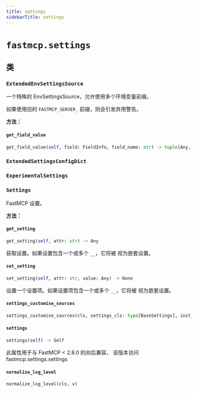 ```yaml
---
title: settings
sidebarTitle: settings
---
```


# `fastmcp.settings`

## 类

### `ExtendedEnvSettingsSource` <sup><a href="https://github.com/jlowin/fastmcp/blob/main/src/fastmcp/settings.py#L27" target="_blank"><Icon icon="github" style="width: 14px; height: 14px;" /></a></sup>


一个特殊的 EnvSettingsSource，允许使用多个环境变量前缀。

如果使用旧的 `FASTMCP_SERVER_` 前缀，则会引发弃用警告。


**方法：**

#### `get_field_value` <sup><a href="https://github.com/jlowin/fastmcp/blob/main/src/fastmcp/settings.py#L34" target="_blank"><Icon icon="github" style="width: 14px; height: 14px;" /></a></sup>

```python
get_field_value(self, field: FieldInfo, field_name: str) -> tuple[Any, str, bool]
```

### `ExtendedSettingsConfigDict` <sup><a href="https://github.com/jlowin/fastmcp/blob/main/src/fastmcp/settings.py#L54" target="_blank"><Icon icon="github" style="width: 14px; height: 14px;" /></a></sup>

### `ExperimentalSettings` <sup><a href="https://github.com/jlowin/fastmcp/blob/main/src/fastmcp/settings.py#L58" target="_blank"><Icon icon="github" style="width: 14px; height: 14px;" /></a></sup>

### `Settings` <sup><a href="https://github.com/jlowin/fastmcp/blob/main/src/fastmcp/settings.py#L77" target="_blank"><Icon icon="github" style="width: 14px; height: 14px;" /></a></sup>


FastMCP 设置。


**方法：**

#### `get_setting` <sup><a href="https://github.com/jlowin/fastmcp/blob/main/src/fastmcp/settings.py#L89" target="_blank"><Icon icon="github" style="width: 14px; height: 14px;" /></a></sup>

```python
get_setting(self, attr: str) -> Any
```

获取设置。如果设置包含一个或多个 `__`，它将被
视为嵌套设置。


#### `set_setting` <sup><a href="https://github.com/jlowin/fastmcp/blob/main/src/fastmcp/settings.py#L102" target="_blank"><Icon icon="github" style="width: 14px; height: 14px;" /></a></sup>

```python
set_setting(self, attr: str, value: Any) -> None
```

设置一个设置项。如果设置项包含一个或多个 `__`，它将被
视为嵌套设置。


#### `settings_customise_sources` <sup><a href="https://github.com/jlowin/fastmcp/blob/main/src/fastmcp/settings.py#L116" target="_blank"><Icon icon="github" style="width: 14px; height: 14px;" /></a></sup>

```python
settings_customise_sources(cls, settings_cls: type[BaseSettings], init_settings: PydanticBaseSettingsSource, env_settings: PydanticBaseSettingsSource, dotenv_settings: PydanticBaseSettingsSource, file_secret_settings: PydanticBaseSettingsSource) -> tuple[PydanticBaseSettingsSource, ...]
```

#### `settings` <sup><a href="https://github.com/jlowin/fastmcp/blob/main/src/fastmcp/settings.py#L134" target="_blank"><Icon icon="github" style="width: 14px; height: 14px;" /></a></sup>

```python
settings(self) -> Self
```

此属性用于与 FastMCP < 2.8.0 的向后兼容，
该版本访问 fastmcp.settings.settings


#### `normalize_log_level` <sup><a href="https://github.com/jlowin/fastmcp/blob/main/src/fastmcp/settings.py#L153" target="_blank"><Icon icon="github" style="width: 14px; height: 14px;" /></a></sup>

```python
normalize_log_level(cls, v)
```
